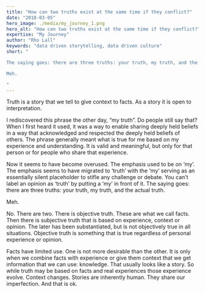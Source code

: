 ```yaml
---
title: "How can two truths exist at the same time if they conflict?"
date: "2018-03-05"
hero_image: ./media/my_journey_1.png
hero_alt: "How can two truths exist at the same time if they conflict?"
expertise: "My Journey"
author: "Rho Lall"
keywords: "data driven storytelling, data driven culture"
short: "

The saying goes: there are three truths: your truth, my truth, and the actual truth.

Meh.

"
---
```

Truth is a story that we tell to give context to facts. As a story it is open to interpretation.

I rediscovered this phrase the other day, “my truth”. Do people still say that? When I first heard it used, it was a way to enable sharing deeply held beliefs in a way that acknowledged and respected the deeply held beliefs of others. The phrase generally meant what is true for me based on my experience and understanding. It is valid and meaningful, but only for that person or for people who share that experience.

Now it seems to have become overused. The emphasis used to be on ‘my’. The emphasis seems to have migrated to ‘truth’ with the ‘my’ serving as an essentially silent placeholder to stifle any challenge or debate. You can’t label an opinion as ‘truth’ by putting a ‘my’ in front of it. The saying goes: there are three truths: your truth, my truth, and the actual truth.

Meh.

No. There are two. There is objective truth. These are what we call facts. Then there is subjective truth that is based on experience, context or opinion. The later has been substantiated, but is not objectively true in all situations. Objective truth is something that is true regardless of personal experience or opinion.

Facts have limited use. One is not more desirable than the other. It is only when we combine facts with experience or give them context that we get information that we can use: knowledge. That usually looks like a story. So while truth may be based on facts and real experiences those experience evolve. Context changes. Stories are inherently human. They share our imperfection. And that is ok.